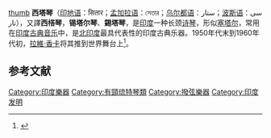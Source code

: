 [[文件:Sitar_full.jpg|thumb]]
'''西塔琴'''（[[印地语|印地语]]：सितार；[[孟加拉语|孟加拉语]]：সেতার；[[乌尔都语|乌尔都语]]：ستار；[[波斯语|波斯语]]：سی تار），又譯'''西榙琴'''，'''锡塔尔琴'''、'''錫塔琴'''，是[[印度|印度]]一种长颈[[诗琴|诗琴]]，形似[[塞塔尔|塞塔尔]]，常用在[[印度古典音乐|印度古典音乐]]中，是[[北印度|北印度]]最具代表性的印度古典乐器。1950年代末到1960年代初，[[拉維·香卡|拉維·香卡]]将其推到世界舞台上<ref name="Temple">{{cite web|author=Julien Temple |url=https://www.bbc.co.uk/iplayer/episode/b012ht1t/Dave_Davies_Kinkdom_Come/ |title=BBC Four – Dave Davies: Kinkdom Come |publisher=Bbc.co.uk |date=2011-07-18 |accessdate=2012-06-15}}</ref>。

==参考文献==
{{reflist}}
{{Authority control}}
{{乐器小作品}}

[[Category:印度樂器|Category:印度樂器]]
[[Category:有頸琉特琴類|Category:有頸琉特琴類]]
[[Category:撥弦樂器|Category:撥弦樂器]]
[[Category:印度发明|Category:印度发明]]